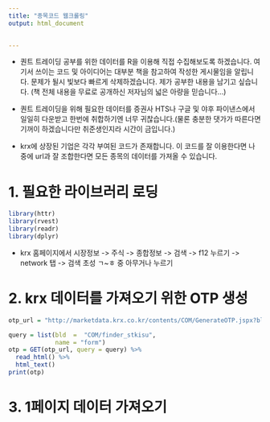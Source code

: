 ---
title: "종목코드 웹크롤링"
output: html_document
  

---
- 퀀트 트레이딩 공부를 위한 데이터를 R을 이용해 직접 수집해보도록 하겠습니다. 여기서 쓰이는 코드 및 아이디어는 대부분 <R을 이용한 퀀트 투자 포트폴리오 만들기> 책을 참고하여 작성한 게시물임을 알립니다. 문제가 될시 빛보다 빠르게 삭제하겠습니다. 제가 공부한 내용을 남기고 싶습니다. (책 전체 내용을 무료로 공개하신 저자님의 넓은 아량을 믿습니다...) 



- 퀀트 트레이딩을 위해 필요한 데이터를 증권사 HTS나 구글 및 야후 파이낸스에서 일일히 다운받고 한번에 취합하기엔 너무 귀찮습니다.(물론 충분한 댓가가 따른다면 기꺼이 하겠습니다만 취준생인지라 시간이 금입니다.)  



- krx에 상장된 기업은 각각 부여된 코드가 존재합니다. 이 코드를 잘 이용한다면 나중에 url과 잘 조합한다면 모든 종목의 데이터를 가져올 수 있습니다. 


# 1. 필요한 라이브러리 로딩
```{r echo=TRUE, message=FALSE}
library(httr)
library(rvest)
library(readr)
library(dplyr)
```

- krx 홈페이지에서 시장정보 -> 주식 -> 종합정보 -> 검색 -> f12 누르기 -> network 탭 -> 검색 초성 ㄱ~ㅎ 중 아무거나 누르기 


# 2. krx 데이터를 가져오기 위한 OTP 생성 
```{r}
otp_url = "http://marketdata.krx.co.kr/contents/COM/GenerateOTP.jspx?bld=COM%2Ffinder_stkisu&name=form&_=1587389653194"

query = list(bld  =  "COM/finder_stkisu",
             name = "form")
otp = GET(otp_url, query = query) %>% 
  read_html() %>% 
  html_text()
print(otp)

```

# 3. 1페이지 데이터 가져오기 
